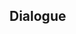 {{Genius Invokation TCG Stage
|type         = Friendly Fracas
|group        = Invitation Board
|character    = Diona
|requirement  = 1
|introduction = "Hmph. Challenging me already? Let's get one thing straight first: I'm not gonna let you off easy."<br />Hint: Diona's deck can provide a lot of Healing and Shields, which she will use to protect her characters well.
|objective_1  = Achieve victory
|reward_1     = Diona*1
|objective_2  = Achieve victory within 6 Rounds
|reward_2     = Shaken, Not Purred*1
|objective_3  = Win with less than 2 characters defeated
|reward_3     = Shaken, Not Purred*1
|lineup       = Diona;Ningguang;Bennett
|action       = Shaken, Not Purred;Broken Rime's Echo;Sacrificial Bow;Lucky Dog's Silver Circlet;Instructor's Cap;Tubby;Liyue Harbor Wharf;Dawn Winery;Ellin;Parametric Transformer;Knights of Favonius Library;Toss-Up;Mushroom Pizza;Mondstadt Hash Brown;Strategize;Shaken, Not Purred;Broken Rime's Echo;Sacrificial Bow;Lucky Dog's Silver Circlet;Instructor's Cap;Tubby;Liyue Harbor Wharf;Dawn Winery;Ellin;Parametric Transformer;Knights of Favonius Library;Toss-Up;Mushroom Pizza;Mondstadt Hash Brown;Strategize
}}

==Dialogue==
{{Transclude|Genius Invokation TCG/Stage/Diona|Friendly Fracas}}